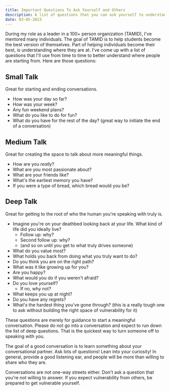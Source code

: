 ```yaml
---
title: Important Questions To Ask Yourself and Others
description: A list of questions that you can ask yourself to understand who you or the people you know truly are.
date: 03-05-2023
---
```


During my role as a leader in a 100+ person organization (TAMID), I've mentored many individuals.
The goal of TAMID is to help students become the best version of themselves.
Part of helping individuals become their best, is understanding where they are at.
I've come up with a list of questions that I'll use from time to time to better understand where people are starting from.
Here are those questions:

## Small Talk

Great for starting and ending conversations.

- How was your day so far?
- How was your week?
- Any fun weekend plans?
- What do you like to do for fun?
- What do you have for the rest of the day? (great way to initiate the end of a conversation)

## Medium Talk

Great for creating the space to talk about more meaningful things.

- How are you _really_?
- What are you most passionate about?
- What are your friends like?
- What's the earliest memory you have?
- If you were a type of bread, which bread would you be?

## Deep Talk

Great for getting to the root of who the human you're speaking with truly is.

- Imagine you're on your deathbed looking back at your life. What kind of life did you ideally live?
  - Follow up: why?
  - Second follow up: why?
  - (and so on until you get to what truly drives someone)
- What do you value most?
- What holds you back from doing what you truly want to do?
- Do you think you are on the right path?
- What was it like growing up for you?
- Are you happy?
- What would you do if you weren't afraid?
- Do you love yourself?
  - If no, why not?
- What keeps you up at night?
- Do you have any regrets?
- What's the hardest thing you've gone through? (this is a really tough one to ask without building the right space of vulnerability for it)

These questions are merely for guidance to start a meaningful conversation.
Please do not go into a conversation and expect to run down the list of deep questions.
That is the quickest way to turn someone off to speaking with you.

The goal of a good conversation is to learn something about your conversational partner.
Ask lots of questions!
Lean into your curiosity!
In general, provide a good listening ear, and people will be more than willing to share who they are.

Conversations are not one-way streets either.
Don't ask a question that you're not willing to answer.
If you expect vulnerability from others, be prepared to get vulnerable yourself.
